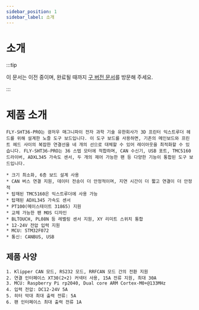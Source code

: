 ```yaml
---
sidebar_position: 1
sidebar_label: 소개
---
```




# 소개

:::tip

이 문서는 이전 중이며, 완료될 때까지 [구 버전 문서](https://mellow.klipper.cn/#/)를 방문해 주세요.

:::

# 제품 소개

    FLY-SHT36-PRO는 광저우 매그니파이 전자 과학 기술 유한회사가 3D 프린터 익스트루더 헤드를 위해 설계한 노즐 도구 보드입니다. 이 도구 보드를 사용하면, 기존의 메인보드와 프린트 헤드 사이의 복잡한 연결선을 네 개의 선으로 대체할 수 있어 레이아웃을 최적화할 수 있습니다. FLY-SHT36-PRO는 36 스텝 모터에 적합하며, CAN 수신기, USB 포트, TMC5160 드라이버, ADXL345 가속도 센서, 두 개의 제어 가능한 팬 등 다양한 기능이 통합된 도구 보드입니다.

    * 크기 최소화, 6층 보드 설계 사용
    * CAN 버스 연결 지원, 데이터 전송이 더 안정적이며, 지연 시간이 더 짧고 연결이 더 안정적
    * 탑재된 TMC5160은 익스트루더에 사용 가능
    * 탑재된 ADXL345 가속도 센서
    * PT100(메이스테이트 31865) 지원
    * 교체 가능한 팬 MOS 디자인
    * BLTOUCH, PL08N 등 레벨링 센서 지원, XY 리미트 스위치 통합
    * 12-24V 전압 입력 지원 
    * MCU: STM32F072
    * 통신: CANBUS, USB

## 제품 사양

    1. Klipper CAN 모드, RS232 모드, RRFCAN 모드 간의 전환 지원
    2. 연결 인터페이스 XT30(2+2) 커넥터 사용, 15A 전류 지원, 최대 30A
    3. MCU: Raspberry Pi rp2040, Dual core ARM Cortex-M0+@133MHz
    4. 입력 전압: DC12-24V 5A
    5. 히터 막대 최대 출력 전류: 5A
    6. 팬 인터페이스 최대 출력 전류 1A
